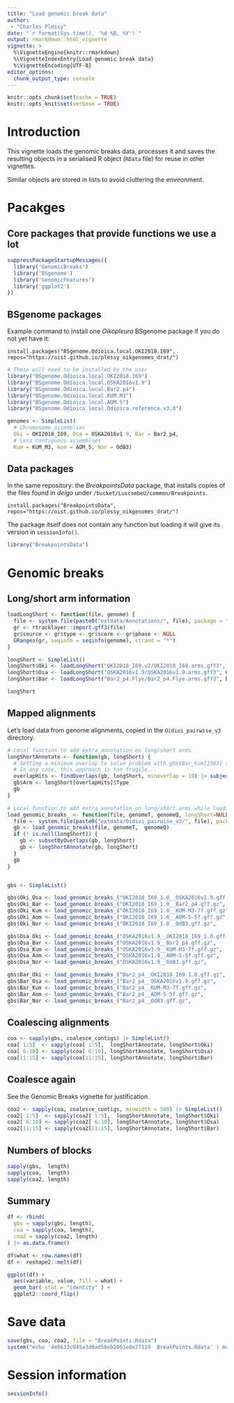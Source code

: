 ```yaml
---
title: "Load genomic break data"
author: 
 - "Charles Plessy"
date: "`r format(Sys.time(), '%d %B, %Y')`"
output: rmarkdown::html_vignette
vignette: >
  %\VignetteEngine{knitr::rmarkdown}
  %\VignetteIndexEntry{Load genomic break data}
  %\VignetteEncoding{UTF-8}
editor_options: 
  chunk_output_type: console
---
```


```r
knitr::opts_chunk$set(cache = TRUE)
knitr::opts_knit$set(verbose = TRUE)
```

Introduction
============

This vignette loads the genomic breaks data, processes it and saves the
resulting objects in a serialised R object (`RData` file) for reuse in other
vignettes.

Similar objects are stored in lists to avoid cluttering the environment.

Pacakges
========

Core packages that provide functions we use a lot
-------------------------------------------------

```r
suppressPackageStartupMessages({
  library('GenomicBreaks')
  library('BSgenome')
  library('GenomicFeatures')
  library('ggplot2')
})
```

BSgenome packages
-----------------

Example command to install one _Oikopleura_ BSgenome package if you do not yet
have it:

```
install.packages("BSgenome.Odioica.local.OKI2018.I69", repos="https://oist.github.io/plessy_oikgenomes_drat/")
```

```r
# These will need to be installed by the user
library("BSgenome.Odioica.local.OKI2018.I69")
library("BSgenome.Odioica.local.OSKA2016v1.9")
library("BSgenome.Odioica.local.Bar2.p4")
library("BSgenome.Odioica.local.KUM.M3")
library("BSgenome.Odioica.local.AOM.5")
library("BSgenome.Odioica.local.Odioica.reference.v3.0")

genomes <- SimpleList(
  # Chromosome assemblies
  Oki = OKI2018_I69, Osa = OSKA2016v1.9, Bar = Bar2_p4,
  # Less contiguous assemblies
  Kum = KUM_M3, Aom = AOM_5, Nor = OdB3)
```


Data packages
-------------

In the same repository: the _BreakpointsData_ package, that installs copies
of the files found in _deigo_ under `/bucket/LuscombeU/common/Breakpoints`.

```
install.packages("BreakpointsData", repos="https://oist.github.io/plessy_oikgenomes_drat/")
```

The package itself does not contain any function but loading it will give its
version in `sessionInfo()`.

```r
library("BreakpointsData")
```

Genomic breaks
==============

Long/short arm information
--------------------------

```r

loadLongShort <- function(file, genome) {
  file <- system.file(paste0("extdata/Annotations/", file), package = "BreakpointsData")
  gr <- rtracklayer::import.gff3(file)
  gr$source <- gr$type <- gr$score <- gr$phase <- NULL
  GRanges(gr, seqinfo = seqinfo(genome), strand = "*")
}

longShort <- SimpleList()
longShort$Oki <- loadLongShort("OKI2018_I69.v2/OKI2018_I69.arms.gff3", OKI2018_I69)
longShort$Osa <- loadLongShort("OSKA2016v1.9/OSKA2016v1.9.arms.gff3", OSKA2016v1.9)
longShort$Bar <- loadLongShort("Bar2_p4.Flye/Bar2_p4.Flye.arms.gff3", Bar2_p4)

longShort
```

Mapped alignments
-----------------

Let's load data from genome alignments, copied in the `Oidioi_pairwise_v3`
directory.

```r
# Local function to add extra annotation on long/short arms
longShortAnnotate <- function(gb, longShort) {
  # Setting a minimum overlap to solve problem with gbs$Bar_Kum[2383] that matches two arms.
  # In any case, this approach is too fragile...
  overlapHits <- findOverlaps(gb, longShort, minoverlap = 10) |> subjectHits()
  gb$Arm <- longShort[overlapHits]$Type
  gb
}

# Local function to add extra annotation on long/short arms while loading data
load_genomic_breaks_ <- function(file, genomeT, genomeQ, longShort=NULL) {
  file <- system.file(paste0("extdata/Oidioi_pairwise_v3/", file), package = "BreakpointsData")
  gb <- load_genomic_breaks(file, genomeT,  genomeQ)
  if (! is.null(longShort)) {
    gb <- subsetByOverlaps(gb, longShort)
    gb <- longShortAnnotate(gb, longShort)
  }
  gb
}


gbs <- SimpleList()

gbs$Oki_Osa <- load_genomic_breaks_("OKI2018_I69_1.0__OSKA2016v1.9.gff.gz", OKI2018_I69,  OSKA2016v1.9, longShort$Oki)
gbs$Oki_Bar <- load_genomic_breaks_("OKI2018_I69_1.0__Bar2_p4.gff.gz",      OKI2018_I69,  Bar2_p4,      longShort$Oki)
gbs$Oki_Kum <- load_genomic_breaks_("OKI2018_I69_1.0__KUM-M3-7f.gff.gz",    OKI2018_I69,  KUM_M3,       longShort$Oki)
gbs$Oki_Aom <- load_genomic_breaks_("OKI2018_I69_1.0__AOM-5-5f.gff.gz",     OKI2018_I69,  AOM_5,        longShort$Oki)
gbs$Oki_Nor <- load_genomic_breaks_("OKI2018_I69_1.0__OdB3.gff.gz",         OKI2018_I69,  OdB3,         longShort$Oki)

gbs$Osa_Oki <- load_genomic_breaks_("OSKA2016v1.9__OKI2018_I69_1.0.gff.gz", OSKA2016v1.9, OKI2018_I69,  longShort$Osa)
gbs$Osa_Bar <- load_genomic_breaks_("OSKA2016v1.9__Bar2_p4.gff.gz",         OSKA2016v1.9, Bar2_p4,      longShort$Osa)
gbs$Osa_Kum <- load_genomic_breaks_("OSKA2016v1.9__KUM-M3-7f.gff.gz",       OSKA2016v1.9, KUM_M3,       longShort$Osa)
gbs$Osa_Aom <- load_genomic_breaks_("OSKA2016v1.9__AOM-5-5f.gff.gz",        OSKA2016v1.9, AOM_5,        longShort$Osa)
gbs$Osa_Nor <- load_genomic_breaks_("OSKA2016v1.9__OdB3.gff.gz",            OSKA2016v1.9, OdB3,         longShort$Osa)

gbs$Bar_Oki <- load_genomic_breaks_("Bar2_p4__OKI2018_I69_1.0.gff.gz",      Bar2_p4,     OKI2018_I69,   longShort$Bar)
gbs$Bar_Osa <- load_genomic_breaks_("Bar2_p4__OSKA2016v1.9.gff.gz",         Bar2_p4,     OSKA2016v1.9,  longShort$Bar)
gbs$Bar_Kum <- load_genomic_breaks_("Bar2_p4__KUM-M3-7f.gff.gz",            Bar2_p4,     KUM_M3,        longShort$Bar)
gbs$Bar_Aom <- load_genomic_breaks_("Bar2_p4__AOM-5-5f.gff.gz",             Bar2_p4,     AOM_5,         longShort$Bar)
gbs$Bar_Nor <- load_genomic_breaks_("Bar2_p4__OdB3.gff.gz",                 Bar2_p4,     OdB3,          longShort$Bar)
```

Coalescing alignments
---------------------

```r
coa <- sapply(gbs, coalesce_contigs) |> SimpleList()
coa[ 1:5]  <- sapply(coa[ 1:5],  longShortAnnotate, longShort$Oki)
coa[ 6:10] <- sapply(coa[ 6:10], longShortAnnotate, longShort$Osa)
coa[11:15] <- sapply(coa[11:15], longShortAnnotate, longShort$Bar)
```

Coalesce again
--------------

See the Genomic Breaks vignette for justification.

```r
coa2 <- sapply(coa, coalesce_contigs, minwidth = 500) |> SimpleList()
coa2[ 1:5]  <- sapply(coa2[ 1:5],  longShortAnnotate, longShort$Oki)
coa2[ 6:10] <- sapply(coa2[ 6:10], longShortAnnotate, longShort$Osa)
coa2[11:15] <- sapply(coa2[11:15], longShortAnnotate, longShort$Bar)
```

Numbers of blocks
-----------------

```r
sapply(gbs,  length)
sapply(coa,  length)
sapply(coa2, length)
```

Summary
-------

```r
df <- rbind(
  gbs = sapply(gbs, length),
  coa = sapply(coa, length),
  coa2 = sapply(coa2, length)
) |> as.data.frame()

df$what <- row.names(df)
df <- reshape2::melt(df)

ggplot(df) +
  aes(variable, value, fill = what) +
  geom_bar( stat = "identity" ) +
  ggplot2::coord_flip()
```

Save data
=========

```r
save(gbs, coa, coa2, file = "BreakPoints.Rdata")
system("echo '4e6633c045a3d0ad56eb2061e8e27119  BreakPoints.Rdata' | md5sum -c", intern = TRUE)
```

Session information
===================

```r
sessionInfo()
```
